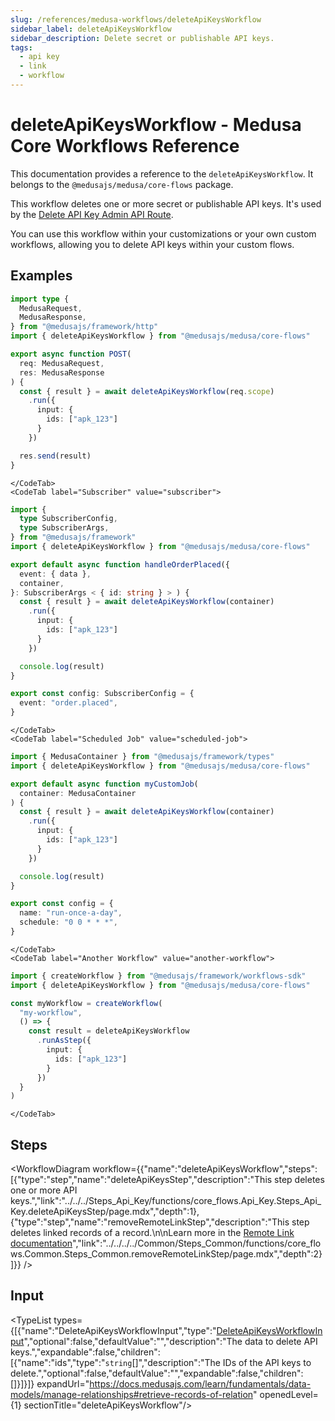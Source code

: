 ```yaml
---
slug: /references/medusa-workflows/deleteApiKeysWorkflow
sidebar_label: deleteApiKeysWorkflow
sidebar_description: Delete secret or publishable API keys.
tags:
  - api key
  - link
  - workflow
---
```



# deleteApiKeysWorkflow - Medusa Core Workflows Reference

This documentation provides a reference to the `deleteApiKeysWorkflow`. It belongs to the `@medusajs/medusa/core-flows` package.

This workflow deletes one or more secret or publishable API keys. It's used by the
[Delete API Key Admin API Route](https://docs.medusajs.com/api/admin#api-keys\_deleteapikeysid).

You can use this workflow within your customizations or your own custom workflows, allowing you to
delete API keys within your custom flows.

<SourceCodeLink link="https://github.com/medusajs/medusa/blob/43aa993971718063bb40e7e3f650ef0e84056d09/packages/core/core-flows/src/api-key/workflows/delete-api-keys.ts#L36" />

## Examples

<CodeTabs group="workflow-exection">
    <CodeTab label="API Route" value="api-route">
    
```ts title="src/api/workflow/route.ts"
import type {
  MedusaRequest,
  MedusaResponse,
} from "@medusajs/framework/http"
import { deleteApiKeysWorkflow } from "@medusajs/medusa/core-flows"

export async function POST(
  req: MedusaRequest,
  res: MedusaResponse
) {
  const { result } = await deleteApiKeysWorkflow(req.scope)
    .run({
      input: {
        ids: ["apk_123"]
      }
    })

  res.send(result)
}
```

    </CodeTab>
    <CodeTab label="Subscriber" value="subscriber">
    
```ts title="src/subscribers/order-placed.ts"
import {
  type SubscriberConfig,
  type SubscriberArgs,
} from "@medusajs/framework"
import { deleteApiKeysWorkflow } from "@medusajs/medusa/core-flows"

export default async function handleOrderPlaced({
  event: { data },
  container,
}: SubscriberArgs < { id: string } > ) {
  const { result } = await deleteApiKeysWorkflow(container)
    .run({
      input: {
        ids: ["apk_123"]
      }
    })

  console.log(result)
}

export const config: SubscriberConfig = {
  event: "order.placed",
}
```

    </CodeTab>
    <CodeTab label="Scheduled Job" value="scheduled-job">
    
```ts title="src/jobs/message-daily.ts"
import { MedusaContainer } from "@medusajs/framework/types"
import { deleteApiKeysWorkflow } from "@medusajs/medusa/core-flows"

export default async function myCustomJob(
  container: MedusaContainer
) {
  const { result } = await deleteApiKeysWorkflow(container)
    .run({
      input: {
        ids: ["apk_123"]
      }
    })

  console.log(result)
}

export const config = {
  name: "run-once-a-day",
  schedule: "0 0 * * *",
}
```

    </CodeTab>
    <CodeTab label="Another Workflow" value="another-workflow">
    
```ts title="src/workflows/my-workflow.ts"
import { createWorkflow } from "@medusajs/framework/workflows-sdk"
import { deleteApiKeysWorkflow } from "@medusajs/medusa/core-flows"

const myWorkflow = createWorkflow(
  "my-workflow",
  () => {
    const result = deleteApiKeysWorkflow
      .runAsStep({
        input: {
          ids: ["apk_123"]
        }
      })
  }
)
```

    </CodeTab>
  </CodeTabs>

## Steps

<WorkflowDiagram workflow={{"name":"deleteApiKeysWorkflow","steps":[{"type":"step","name":"deleteApiKeysStep","description":"This step deletes one or more API keys.","link":"../../../Steps_Api_Key/functions/core_flows.Api_Key.Steps_Api_Key.deleteApiKeysStep/page.mdx","depth":1},{"type":"step","name":"removeRemoteLinkStep","description":"This step deletes linked records of a record.\n\nLearn more in the [Remote Link documentation](https://docs.medusajs.com/learn/fundamentals/module-links/remote-link#cascade-delete-linked-records)","link":"../../../../Common/Steps_Common/functions/core_flows.Common.Steps_Common.removeRemoteLinkStep/page.mdx","depth":2}]}} />

## Input

<TypeList types={[{"name":"DeleteApiKeysWorkflowInput","type":"[DeleteApiKeysWorkflowInput](../../../../types/core_flows.DeleteApiKeysWorkflowInput/page.mdx)","optional":false,"defaultValue":"","description":"The data to delete API keys.","expandable":false,"children":[{"name":"ids","type":"`string`[]","description":"The IDs of the API keys to delete.","optional":false,"defaultValue":"","expandable":false,"children":[]}]}]} expandUrl="https://docs.medusajs.com/learn/fundamentals/data-models/manage-relationships#retrieve-records-of-relation" openedLevel={1} sectionTitle="deleteApiKeysWorkflow"/>
